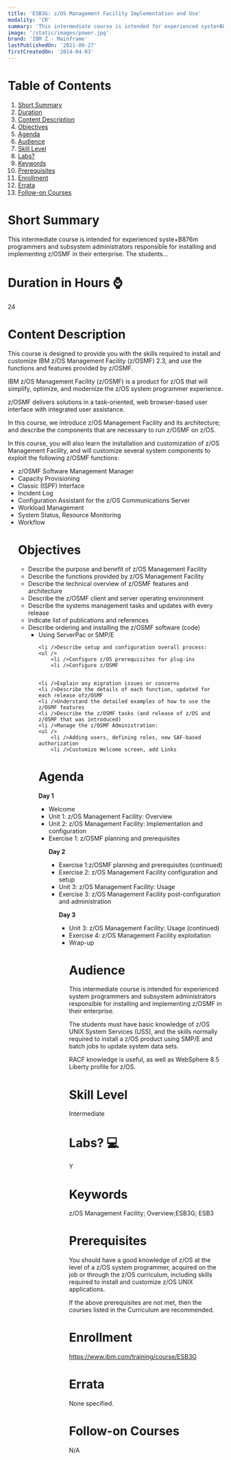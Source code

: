 ```yaml
---
title: 'ESB3G: z/OS Management Facility Implementation and Use'
modality: 'CR'
summary: 'This intermediate course is intended for experienced syste+B876m programmers and subsystem administrators responsible for installing and implementing z/OSMF in their enterprise. The students...'
image: '/static/images/power.jpg'
brand: 'IBM Z - Mainframe'
lastPublishedOn: '2021-09-27'
firstCreatedOn: '2014-04-03'
---
```

# Table of Contents
1.  [Short Summary](#short-summary)
2.  [Duration](#duration-in-hours-)
3.  [Content Description](#content-description)
4.  [Objectives](#objectives)
5.  [Agenda](#agenda)
6.  [Audience](#audience)
7.  [Skill Level](#skill-level)
8.  [Labs?](#labs-)
9.  [Keywords](#keywords)
10. [Prerequisites](#prerequisites)
11. [Enrollment](#enrollment)
12. [Errata](#errata)
13. [Follow-on Courses](#follow-on-courses)

# Short Summary
This intermediate course is intended for experienced syste+B876m programmers and subsystem administrators responsible for installing and implementing z/OSMF in their enterprise. The students...

# Duration in Hours ⌚
24

# Content Description
<p>This course is designed to provide you with the skills required to install and customize IBM z/OS Management Facility (z/OSMF) 2.3, and use the functions and features provided by z/OSMF.</p><p>IBM z/OS Management Facility (z/OSMF) is a product for z/OS that will simplify, optimize, and modernize the z/OS system programmer experience.</p><p>z/OSMF delivers solutions in a task-oriented, web browser-based user interface with integrated user assistance.</p><p>In this course, we introduce z/OS Management Facility and its architecture; and describe the components that are necessary to run z/OSMF on z/OS.</p><p>In this course, you will also learn the installation and customization of z/OS Management Facility, and will customize several system components to exploit the following z/OSMF functions:</p><ul /><li />z/OSMF Software Management Manager<li />Capacity Provisioning<li />Classic (ISPF) Interface<li />Incident Log<li />Configuration Assistant for the z/OS Communications Server<li />Workload Management<li />System Status, Resource Monitoring<li />Workflow

# Objectives
<ul />
	<li />Describe the purpose and benefit of z/OS Management Facility
	<li />Describe the functions provided by z/OS Management Facility
	<li />Describe the technical overview of z/OSMF features and architecture
	<li />Describe the z/OSMF client and server operating environment
	<li />Describe the systems management tasks and updates with every release
	<li />Indicate list of publications and references
	<li />Describe ordering and installing the z/OSMF software (code)
	<ul />
		<li />Using ServerPac or SMP/E
	
	
	<li />Describe setup and configuration overall process:
	<ul />
		<li />Configure z/OS prerequisites for plug-ins
		<li />Configure z/OSMF
	
	
	<li />Explain any migration issues or concerns
	<li />Describe the details of each function, updated for each release ofz/OSMF
	<li />Understand the detailed examples of how to use the z/OSMF features
	<li />Describe the z/OSMF tasks (and release of z/OS and z/OSMF that was introduced)
	<li />Manage the z/OSMF Administration:
	<ul />
		<li />Adding users, defining roles, new SAF-based authorization
		<li />Customize Welcome screen, add Links
	
	


# Agenda
<p><strong>Day 1</strong></p><ul /><li />Welcome<li />Unit 1: z/OS Management Facility: Overview<li />Unit 2: z/OS Management Facility: Implementation and configuration<li />Exercise 1: z/OSMF planning and prerequisites<p><strong>Day 2</strong></p><ul /><li />Exercise 1:z/OSMF planning and prerequisites (continued)<li />Exercise 2: z/OS Management Facility configuration and setup<li />Unit 3: z/OS Management Facility: Usage<li />Exercise 3: z/OS Management Facility post-configuration and administration<p><strong>Day 3</strong></p><ul /><li />Unit 3: z/OS Management Facility: Usage (continued)<li />Exercise 4: z/OS Management Facility exploitation<li />Wrap-up

# Audience
<p>This intermediate course is intended for experienced system programmers and subsystem administrators responsible for installing and implementing z/OSMF in their enterprise.</p>

<p>The students must have basic knowledge of z/OS UNIX System Services (USS), and the skills normally required to install a z/OS product using SMP/E and batch jobs to update system data sets.</p>

<p>RACF knowledge is useful, as well as WebSphere 8.5 Liberty profile for z/OS.</p>

# Skill Level
Intermediate        

# Labs? 💻
Y

# Keywords
z/OS Management Facility; Overview;ESB3G; ESB3

# Prerequisites
<p>You should have a good knowledge of z/OS at the level of a z/OS system programmer, acquired on the job or through the z/OS curriculum, including skills required to install and customize z/OS UNIX applications.</p>

<p>If the above prerequisites are not met, then the courses listed in the Curriculum are recommended.</p>

# Enrollment
https://www.ibm.com/training/course/ESB3G

# Errata
None specified.

# Follow-on Courses
N/A

